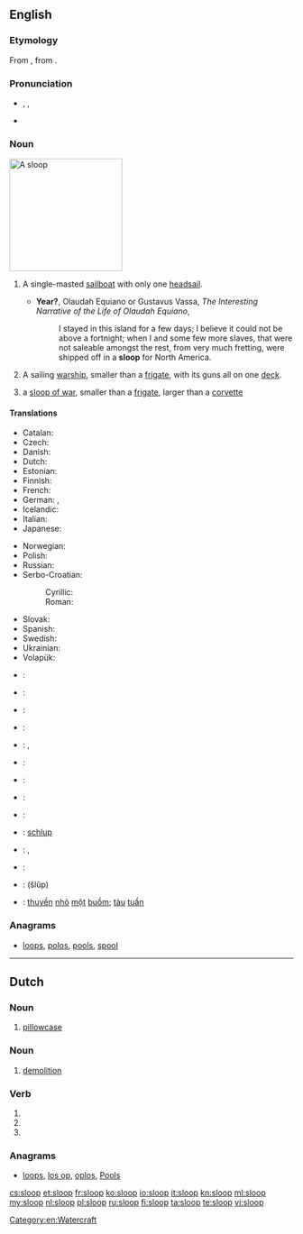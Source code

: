 ==English==
{{wikipedia}}

===Etymology===
From {{etyl|nl|en}} {{term|sloep||lang=nl}}, from {{etyl|dum|en}} {{term|slœpen||lang=dum|to glide}}.

===Pronunciation===
* {{enPR|slo͞op}}, {{IPA|/sluːp/}}, {{X-SAMPA|/slu:p/}}
* {{rhymes|uːp}}

===Noun===
[[Image:Rigging-sloop-berm.svg|thumb|200px|A sloop]]
{{en-noun}}

# {{nautical}} A single-masted [[sailboat]] with only one [[headsail]].
#* '''Year?''', Olaudah Equiano or Gustavus Vassa, ''The Interesting Narrative of the Life of Olaudah Equiano'',
#*: I stayed in this island for a few days; I believe it could not be above a fortnight; when I and some few more slaves, that were not saleable amongst the rest, from very much fretting, were shipped off in a '''sloop''' for North America.
# {{military}} A sailing [[warship]], smaller than a [[frigate]], with its guns all on one [[deck]].
# a [[sloop of war]], smaller than a [[frigate]], larger than a [[corvette]]

====Translations====
{{trans-top|single-masted sailboat}}
* Catalan: {{t-|ca|sloop|m}}
* Czech: {{t-|cs|šalupa|f}}
* Danish: {{t-|da|slup}}
* Dutch: {{t+|nl|sloep}}
* Estonian: {{t-|et|luup}}
* Finnish: {{t+|fi|sluuppi}}
* French: {{t+|fr|sloop|m}}
* German: {{t-|de|Slup|f}}, {{t+|de|Schaluppe|f}}
* Icelandic: {{t-|is|slúppa}}
* Italian: {{t+|it|sloop|m}}
* Japanese: {{t-|ja|スループ|tr=surūpu}}
{{trans-mid}}
* Norwegian: {{t-|no|slupp}}
* Polish: {{t+|pl|slup|m}}
* Russian: {{t+|ru|шлюп|m|sc=Cyrl|tr=šljup}}
* Serbo-Croatian:
*: Cyrillic: {{t-|sh|слуп|m|sc=Cyrl}}
*: Roman: {{t-|sh|slup|m}}
* Slovak: {{t-|sk|šalupa|f}}
* Spanish: {{t-|es|balandra|f}}
* Swedish: {{t-|sv|slup}}
* Ukrainian: {{t-|uk|шлюп|m}}
* Volapük: {{t+|vo|jalup}}
{{trans-bottom}}

{{checktrans-top}}
* {{ttbc|ca}}: {{t-|ca|balandra|f}}
* {{ttbc|da}}: {{t-|da|slup}}
* {{ttbc|nl}}: {{t+|nl|sloep}}
* {{ttbc|fr}}: {{t+|fr|sloop|m}}
* {{ttbc|de}}: {{t+|de|Schaluppe|f}}, {{t-|de|Slup|f}}
* {{ttbc|i}}: {{t-|is|slúppa}}
* {{ttbc|it}}: {{t+|it|corvetta|f}}
* {{ttbc|ja}}: {{t-|ja|スループ|tr=surūpu}}
{{trans-mid}}
* {{ttbc|no}}: {{t-|no|slupp}}
* {{ttbc|nds}}: [[schlup]]
* {{ttbc|es}}: {{t-|es|balandra|f}}, {{t+|es|chalupa|f}}
* {{ttbc|sv}}: {{t-|sv|slup}}
* {{ttbc|uk}}: {{t-|uk|шлюп|m}} (šlǔp)
* {{ttbc|vi}}: [[thuyền]] [[nhỏ]] [[một]] [[buồm]]; [[tàu]] [[tuần]] {{t+|vi|tra}}
{{trans-bottom}}

===Anagrams===
* [[loops#English|loops]], [[polos#English|polos]], [[pools#English|pools]], [[spool#English|spool]]

[[Category:en:Watercraft]]

----

==Dutch==

===Noun===
{{nl-noun|c|slopen|sloopje}}

# [[pillowcase]]

===Noun===
{{nl-noun|m|-|-}}

# [[demolition]]

===Verb===
{{head|nl}}

# {{nl-verb form of|n=sg|t=past|m=ind|sluipen}}
# {{nl-verb form of|p=1|n=sg|t=pres|m=ind|slopen}}
# {{nl-verb form of|m=imp|slopen}}

===Anagrams===
* [[loops#Dutch|loops]], [[los op#Dutch|los op]], [[oplos#Dutch|oplos]], [[Pools#Dutch|Pools]]

[[cs:sloop]]
[[et:sloop]]
[[fr:sloop]]
[[ko:sloop]]
[[io:sloop]]
[[it:sloop]]
[[kn:sloop]]
[[ml:sloop]]
[[my:sloop]]
[[nl:sloop]]
[[pl:sloop]]
[[ru:sloop]]
[[fi:sloop]]
[[ta:sloop]]
[[te:sloop]]
[[vi:sloop]]